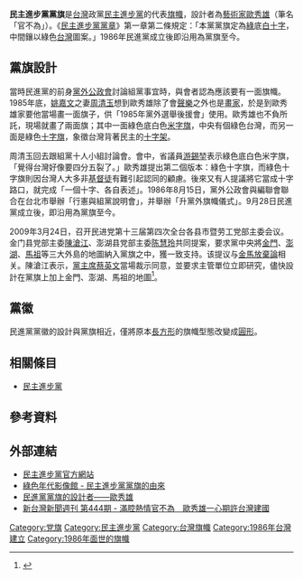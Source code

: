 {{Infobox Flag
| Name       = [[民主進步黨|民主進步黨]] 
| Type       = 黨旗 
| Article    = 黨旗 
| Image      = Flag of Democratic Progressive Party.svg 
| Nickname   = 民主進步黨黨旗 
| Symbol     = {{FIAV|normal}} 
| Proportion = 
| Adoption   = 1986年9月28日建黨啟用 
| Design     = [[綠|綠]]底[[白|白]]十字，中間鑲以綠色[[台灣|台灣]]圖案 
|Designer    = [[歐秀雄|歐秀雄]] 
}}
'''民主進步黨黨旗'''是[[台灣|台灣]]政黨[[民主進步黨|民主進步黨]]的代表[[旗幟|旗幟]]，設計者為[[藝術家|藝術家]][[歐秀雄|歐秀雄]]（筆名「官不為」）。《[[民主進步黨黨章|民主進步黨黨章]]》第一章第二條規定：「本黨黨旗定為[[綠|綠]]底[[白|白]][[十字|十字]]，中間鑲以綠色[[台灣|台灣]]圖案。」1986年民進黨成立後即沿用為黨旗至今。

== 黨旗設計 ==

當時民進黨的前身[[黨外公政會|黨外公政會]]討論組黨事宜時，與會者認為應該要有一面旗幟。1985年底，[[姚嘉文|姚嘉文]]之妻[[周清玉|周清玉]]想到歐秀雄除了會[[聲樂|聲樂]]之外也是[[畫家|畫家]]，於是到歐秀雄家要他當場畫一面旗子，供「1985年黨外選舉後援會」使用。歐秀雄也不負所託，現場就畫了兩面旗；其中一面綠色底白色[[米字旗|米字旗]]，中央有個綠色台灣，而另一面是綠色[[十字|十字旗]]，象徵台灣背著民主的[[十字架|十字架]]。

周清玉回去跟組黨十人小組討論會。會中，省議員[[游錫堃|游錫堃]]表示綠色底白色米字旗，「覺得台灣好像要四分五裂了。」歐秀雄提出第二個版本：綠色十字旗，而綠色十字旗則因台灣人大多非[[基督徒|基督徒]]有難引起認同的顧慮。後來又有人提議將它當成十字路口，就完成「一個十字、各自表述」。1986年8月15日，黨外公政會與編聯會聯合在台北市舉辦「行憲與組黨說明會」，并舉辦「升黨外旗幟儀式」。9月28日民進黨成立後，即沿用為黨旗至今。

2009年3月24日，召开民进党第十三届第四次全台各县市暨劳工党部主委会议。金门县党部主委[[陳滄江|陳滄江]]、澎湖县党部主委[[陳慧玲_(政治人物)|陈慧玲]]共同提案，要求黨中央將[[金門|金門]]、[[澎湖|澎湖]]、[[馬祖|馬祖]]等三大外島的地圖納入黨旗之中，獲一致支持。该提议与[[金馬放棄論|金馬放棄論]]相关。陳滄江表示，[[民主進步黨主席|黨主席]][[蔡英文|蔡英文]]當場裁示同意，並要求主管單位立即研究，儘快設計在黨旗上加上金門、澎湖、馬祖的地圖<ref>{{Cite web |url=https://www.epochtimes.com/b5/9/3/25/n2474158.htm |title=民進黨旗將增金馬澎地圖 金門縣黨部欣慰 |accessdate=2022-04-08 |author=中央社記者：倪國炎 |date=2009-03-25 |work= |publisher=大纪元网站 |language=Zh-hant |archiveurl=https://web.archive.org/web/20131217224019/http://www.epochtimes.com/b5/9/3/25/n2474158.htm |archivedate=2022-04-08 |dead-url=no }}</ref>。

== 黨徽 ==
民進黨黨徽的設計與黨旗相近，僅將原本[[長方形|長方形]]的旗幟型態改變成[[圓形|圓形]]。
<gallery>
<!-- 注释出：File:DPP-coa.svg|民主進步黨黨徽</br>（1986年—2008年） -->
<!-- 注释出：File:Emblem of Democratic Progressive Party (new).svg|民主進步黨黨徽</br>（2008年—迄今） -->
</gallery>

== 相關條目 ==
*[[民主進步黨|民主進步黨]]

== 參考資料 ==

{{reflist|2}}

== 外部連結 ==
*[https://www.dpp.org.tw 民主進步黨官方網站] {{Wayback|url=https://www.dpp.org.tw/ |date=20191115070013 }}
*[http://www.wretch.cc/blog/feidy/6761625 綠色年代影像館 - 民主進步黨黨旗的由來]
*[https://www.peoplenews.tw/news/381381ee-279f-47c3-bd4a-7c6689e20f83 民進黨黨旗的設計者——歐秀雄] {{Wayback|url=https://www.peoplenews.tw/news/381381ee-279f-47c3-bd4a-7c6689e20f83 |date=20191213184001 }}
*[https://web.archive.org/web/20090801060508/http://www.newtaiwan.com.tw/bulletinview.jsp?bulletinid=19470 新台灣新聞週刊 第444期 - 滿腔熱情官不為　歐秀雄一心期許台灣建國]

[[Category:党旗|Category:党旗]]
[[Category:民主進步黨|Category:民主進步黨]]
[[Category:台灣旗幟|Category:台灣旗幟]]
[[Category:1986年台灣建立|Category:1986年台灣建立]]
[[Category:1986年面世的旗幟|Category:1986年面世的旗幟]]